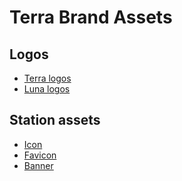 # Terra Brand Assets

## Logos

- [Terra logos](/brand-assets/terra-icons.zip)
- [Luna logos](/brand-assets/luna-icons.zip)

## Station assets

- [Icon](/brand-assets/station-icon.png)
- [Favicon](/brand-assets/station-favicon.svg)
- [Banner](/brand-assets/station-banner.png)
